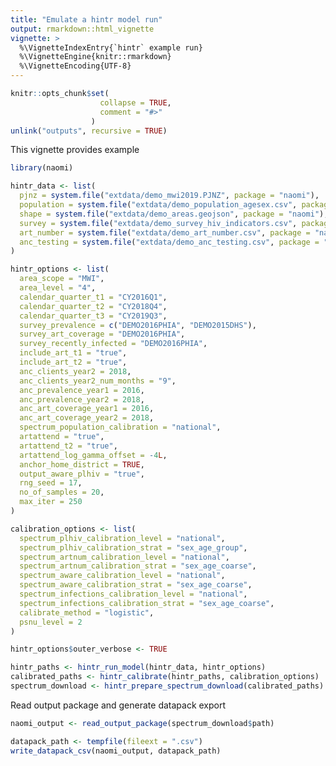 ```yaml
---
title: "Emulate a hintr model run"
output: rmarkdown::html_vignette
vignette: >
  %\VignetteIndexEntry{`hintr` example run}
  %\VignetteEngine{knitr::rmarkdown}
  %\VignetteEncoding{UTF-8}
---
```


```r
knitr::opts_chunk$set(
                    collapse = TRUE,
                    comment = "#>"
                  )
unlink("outputs", recursive = TRUE)
```



This vignette provides example

```r

library(naomi)

```
```r
hintr_data <- list(
  pjnz = system.file("extdata/demo_mwi2019.PJNZ", package = "naomi"),
  population = system.file("extdata/demo_population_agesex.csv", package = "naomi"),
  shape = system.file("extdata/demo_areas.geojson", package = "naomi"),
  survey = system.file("extdata/demo_survey_hiv_indicators.csv", package = "naomi"),
  art_number = system.file("extdata/demo_art_number.csv", package = "naomi"),
  anc_testing = system.file("extdata/demo_anc_testing.csv", package = "naomi")
)

hintr_options <- list(
  area_scope = "MWI",
  area_level = "4",
  calendar_quarter_t1 = "CY2016Q1",
  calendar_quarter_t2 = "CY2018Q4",
  calendar_quarter_t3 = "CY2019Q3",
  survey_prevalence = c("DEMO2016PHIA", "DEMO2015DHS"),
  survey_art_coverage = "DEMO2016PHIA",
  survey_recently_infected = "DEMO2016PHIA",
  include_art_t1 = "true",
  include_art_t2 = "true",
  anc_clients_year2 = 2018,
  anc_clients_year2_num_months = "9",
  anc_prevalence_year1 = 2016,
  anc_prevalence_year2 = 2018,
  anc_art_coverage_year1 = 2016,
  anc_art_coverage_year2 = 2018,
  spectrum_population_calibration = "national",
  artattend = "true",
  artattend_t2 = "true",
  artattend_log_gamma_offset = -4L,
  anchor_home_district = TRUE,
  output_aware_plhiv = "true",
  rng_seed = 17,
  no_of_samples = 20,
  max_iter = 250
)

calibration_options <- list(
  spectrum_plhiv_calibration_level = "national",
  spectrum_plhiv_calibration_strat = "sex_age_group",
  spectrum_artnum_calibration_level = "national",
  spectrum_artnum_calibration_strat = "sex_age_coarse",
  spectrum_aware_calibration_level = "national",
  spectrum_aware_calibration_strat = "sex_age_coarse",
  spectrum_infections_calibration_level = "national",
  spectrum_infections_calibration_strat = "sex_age_coarse",
  calibrate_method = "logistic", 
  psnu_level = 2
)

hintr_options$outer_verbose <- TRUE

hintr_paths <- hintr_run_model(hintr_data, hintr_options)
calibrated_paths <- hintr_calibrate(hintr_paths, calibration_options)
spectrum_download <- hintr_prepare_spectrum_download(calibrated_paths)
```

Read output package and generate datapack export

```r
naomi_output <- read_output_package(spectrum_download$path)

datapack_path <- tempfile(fileext = ".csv")
write_datapack_csv(naomi_output, datapack_path)
```

